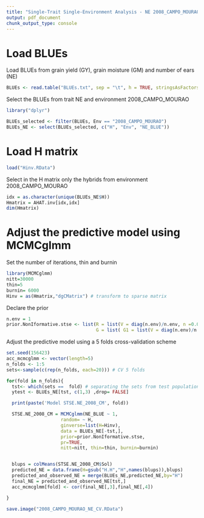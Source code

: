 ---
title: "Single-Trait Single-Environment Analysis - NE 2008_CAMPO_MOURAO"
output: pdf_document
chunk_output_type: console
---
# Load BLUEs


Load BLUEs from grain yield (GY), grain moisture (GM) and number of ears (NE)

```{r eval=FALSE, message=FALSE}
BLUEs <- read.table("BLUEs.txt", sep = "\t", h = TRUE, stringsAsFactors = F)
```

Select the BLUEs from trait NE and environment 2008_CAMPO_MOURAO

```{r eval=FALSE, message=FALSE}
library("dplyr")

BLUEs_selected <- filter(BLUEs, Env == "2008_CAMPO_MOURAO")
BLUEs_NE <- select(BLUEs_selected, c("H", "Env", "NE_BLUE"))
```


# Load H matrix

```{r eval=FALSE, message=FALSE}
load("Hinv.RData")
```

Select in the H matrix only the hybrids from environment 2008_CAMPO_MOURAO

```{r eval=FALSE, message=FALSE}
idx = as.character(unique(BLUEs_NE$H))
Hmatrix = AHAT.inv[idx,idx]
dim(Hmatrix) 
```


# Adjust the predictive model using MCMCglmm


Set the number of iterations, thin and burnin

```{r eval=FALSE, message=FALSE}
library(MCMCglmm)
nitt=30000
thin=5
burnin= 6000
Hinv = as(Hmatrix,"dgCMatrix") # transform to sparse matrix
```

Declare the prior

```{r eval=FALSE, message=FALSE}
n.env = 1
prior.NonIformative.stse <- list(R = list(V = diag(n.env)/n.env, n =0.002), 
                                 G = list( G1 = list(V = diag(n.env)/n.env, n = 0.002)))

```


Adjust the predictive model using a 5 folds cross-validation scheme 

```{r, eval=FALSE, message=FALSE}
set.seed(156423) 
acc_mcmcglmm <- vector(length=5)
n_folds <- 1:5
sets<-sample(c(rep(n_folds, each=20))) # CV 5 folds

for(fold in n_folds){
  tst<- which(sets ==  fold) # separating the sets from test population
  ytest <- BLUEs_NE[tst, c(1,3) ,drop= FALSE]

  print(paste('Model STSE.NE_2008_CM', fold))

  STSE.NE_2008_CM = MCMCglmm(NE_BLUE ~ 1,
                    random= ~ H,
                    ginverse=list(H=Hinv),
                    data = BLUEs_NE[-tst,], 
                    prior=prior.NonIformative.stse,
                    pr=TRUE,
                    nitt=nitt, thin=thin, burnin=burnin)


  blups = colMeans(STSE.NE_2008_CM$Sol)
  predicted_NE = data.frame(H=gsub("H.H","H",names(blups)),blups)
  predicted_and_observed_NE = merge(BLUEs_NE,predicted_NE,by="H")
  final_NE = predicted_and_observed_NE[tst,]
  acc_mcmcglmm[fold] <- cor(final_NE[,3],final_NE[,4])

}

save.image("2008_CAMPO_MOURAO_NE_CV.RData")
```



